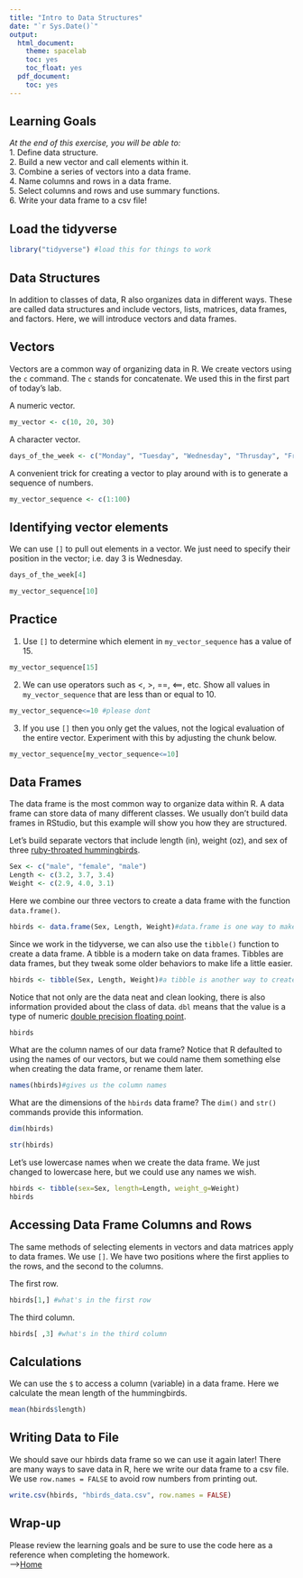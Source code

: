 ```yaml
---
title: "Intro to Data Structures"
date: "`r Sys.Date()`"
output:
  html_document:
    theme: spacelab
    toc: yes
    toc_float: yes
  pdf_document:
    toc: yes
---
```


## Learning Goals
*At the end of this exercise, you will be able to:*    
1. Define data structure.    
2. Build a new vector and call elements within it.  
3. Combine a series of vectors into a data frame.  
4. Name columns and rows in a data frame.  
5. Select columns and rows and use summary functions.   
6. Write your data frame to a csv file!  

## Load the tidyverse
```r
library("tidyverse") #load this for things to work
```

## Data Structures
In addition to classes of data, R also organizes data in different ways. These are called data structures and include vectors, lists, matrices, data frames, and factors. Here, we will introduce vectors and data frames.  

## Vectors
Vectors are a common way of organizing data in R.  We create vectors using the `c` command. The `c` stands for concatenate. We used this in the first part of today's lab.  

A numeric vector.
```r
my_vector <- c(10, 20, 30)
```

A character vector.
```r
days_of_the_week <- c("Monday", "Tuesday", "Wednesday", "Thrusday", "Friday", "Saturday", "Sunday")
```

A convenient trick for creating a vector to play around with is to generate a sequence of numbers.
```r
my_vector_sequence <- c(1:100)
```

## Identifying vector elements
We can use `[]` to pull out elements in a vector. We just need to specify their position in the vector; i.e. day 3 is Wednesday.
```r
days_of_the_week[4]
```

```r
my_vector_sequence[10]
```

## Practice
1. Use `[]` to determine which element in `my_vector_sequence` has a value of 15.

```r
my_vector_sequence[15]
```

2. We can use operators such as <, >, ==, <==, etc. Show all values in `my_vector_sequence` that are less than or equal to 10.

```r
my_vector_sequence<=10 #please dont
```

3. If you use `[]` then you only get the values, not the logical evaluation of the entire vector. Experiment with this by adjusting the chunk below.

```r
my_vector_sequence[my_vector_sequence<=10]
```

## Data Frames
The data frame is the most common way to organize data within R. A data frame can store data of many different classes. We usually don't build data frames in RStudio, but this example will show you how they are structured.  

Let's build separate vectors that include length (in), weight (oz), and sex of three [ruby-throated hummingbirds](https://www.audubon.org/field-guide/bird/ruby-throated-hummingbird).  
```r
Sex <- c("male", "female", "male")
Length <- c(3.2, 3.7, 3.4)
Weight <- c(2.9, 4.0, 3.1)
```

Here we combine our three vectors to create a data frame with the function `data.frame()`.
```r
hbirds <- data.frame(Sex, Length, Weight)#data.frame is one way to make a data frame
```

Since we work in the tidyverse, we can also use the `tibble()` function to create a data frame. A tibble is a modern take on data frames. Tibbles are data frames, but they tweak some older behaviors to make life a little easier.
```r
hbirds <- tibble(Sex, Length, Weight)#a tibble is another way to create a data frame.
```

Notice that not only are the data neat and clean looking, there is also information provided about the class of data. `dbl` means that the value is a type of numeric [double precision floating point](http://uc-r.github.io/integer_double/). 
```r
hbirds
```

What are the column names of our data frame? Notice that R defaulted to using the names of our vectors, but we could name them something else when creating the data frame, or rename them later.
```r
names(hbirds)#gives us the column names
```

What are the dimensions of the `hbirds` data frame? The `dim()` and `str()` commands provide this information.   
```r
dim(hbirds)
```

```r
str(hbirds)
```

Let's use lowercase names when we create the data frame. We just changed to lowercase here, but we could use any names we wish.  
```r
hbirds <- tibble(sex=Sex, length=Length, weight_g=Weight)
hbirds
```

## Accessing Data Frame Columns and Rows 
The same methods of selecting elements in vectors and data matrices apply to data frames. We use `[]`. We have two positions where the first applies to the rows, and the second to the columns.  

The first row.  
```r
hbirds[1,] #what's in the first row
```

The third column.  
```r
hbirds[ ,3] #what's in the third column
```

## Calculations
We can use the `$` to access a column (variable) in a data frame. Here we calculate the mean length of the hummingbirds.  
```r
mean(hbirds$length)
```

## Writing Data to File
We should save our hbirds data frame so we can use it again later! There are many ways to save data in R, here we write our data frame to a csv file. We use `row.names = FALSE` to avoid row numbers from printing out. 
```r
write.csv(hbirds, "hbirds_data.csv", row.names = FALSE)
```

## Wrap-up
Please review the learning goals and be sure to use the code here as a reference when completing the homework.  
-->[Home](https://jmledford3115.github.io/datascibiol/)